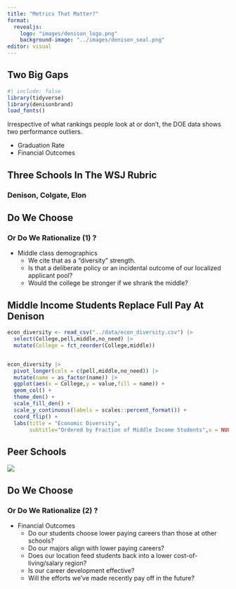 ```yaml
---
title: "Metrics That Matter?"
format: 
  revealjs:
    logo: "images/denison_logo.png"
    background-image: "../images/denison_seal.png"
editor: visual
---
```


## Two Big Gaps

```r
#| include: false
library(tidyverse)
library(denisonbrand)
load_fonts()
```

Irrespective of what rankings people look at or don't, the DOE data shows two performance outliers.

-   Graduation Rate
-   Financial Outcomes

## Three Schools In The WSJ Rubric

### Denison, Colgate, Elon

## Do We Choose

### Or Do We Rationalize (1) ?

-   Middle class demographics
    -   We cite that as a "diversity" strength.
    -   Is that a deliberate policy or an incidental outcome of our localized applicant pool?
    -   Would the college be stronger if we shrank the middle?

## Middle Income Students Replace Full Pay At Denison

```r
econ_diversity <- read_csv("../data/econ_diversity.csv") |> 
  select(College,pell,middle,no_need) |>
  mutate(College = fct_reorder(College,middle))


econ_diversity |> 
  pivot_longer(cols = c(pell,middle,no_need)) |>
  mutate(name = as_factor(name)) |> 
  ggplot(aes(x = College,y = value,fill = name)) +
  geom_col() +
  theme_den() +
  scale_fill_den() +
  scale_y_continuous(labels = scales::percent_format()) +
  coord_flip() +
  labs(title = "Economic Diversity",
       subtitle="Ordered by Fraction of Middle Income Students",x = NULL,y = NULL)
```

## Peer Schools

![](images/econ_diversity.png)

## Do We Choose

### Or Do We Rationalize (2) ?

-   Financial Outcomes
    -   Do our students choose lower paying careers than those at other schools?
    -   Do our majors align with lower paying careers?
    -   Does our location feed students back into a lower cost-of-living/salary region?
    -   Is our career development effective?
    -   Will the efforts we've made recently pay off in the future?
